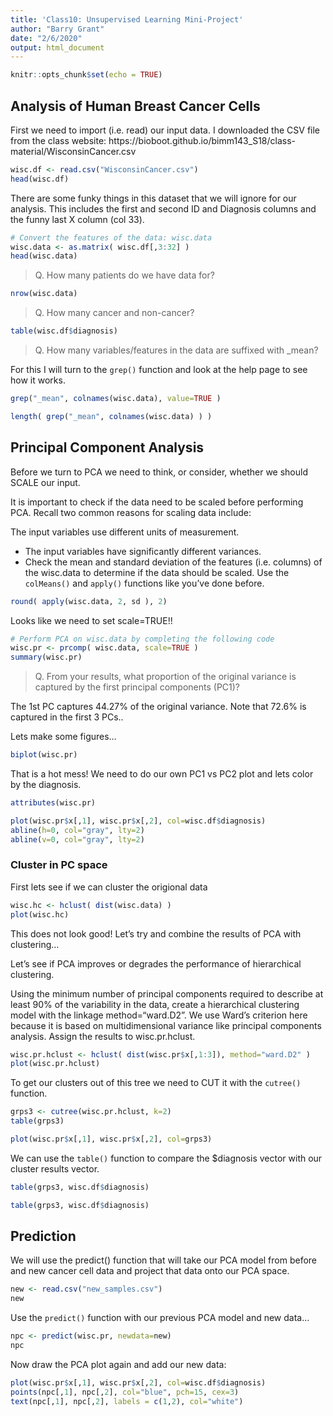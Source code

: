 ```yaml
---
title: 'Class10: Unsupervised Learning Mini-Project'
author: "Barry Grant"
date: "2/6/2020"
output: html_document
---
```


```r
knitr::opts_chunk$set(echo = TRUE)
```

## Analysis of Human Breast Cancer Cells

First we need to import (i.e. read) our input data. I downloaded the CSV file from the class website: https://bioboot.github.io/bimm143_S18/class-material/WisconsinCancer.csv

```r
wisc.df <- read.csv("WisconsinCancer.csv")
head(wisc.df)
```

There are some funky things in this dataset that we will ignore for our analysis. This includes the first and second ID and Diagnosis columns and the funny last X column (col 33).

```r
# Convert the features of the data: wisc.data
wisc.data <- as.matrix( wisc.df[,3:32] )
head(wisc.data)
```

> Q. How many patients do we have data for?

```r
nrow(wisc.data)
```

> Q. How many cancer and non-cancer?

```r
table(wisc.df$diagnosis)
```

> Q. How many variables/features in the data are suffixed with _mean?

For this I will turn to the `grep()` function and look at the help page to see how it works.

```r

grep("_mean", colnames(wisc.data), value=TRUE )
```

```r
length( grep("_mean", colnames(wisc.data) ) )
```

## Principal Component Analysis

Before we turn to PCA we need to think, or consider, whether we should SCALE our input.

It is important to check if the data need to be scaled before performing PCA. Recall two common reasons for scaling data include:

The input variables use different units of measurement.

- The input variables have significantly different variances.
- Check the mean and standard deviation of the features (i.e. columns) of the wisc.data to determine if the data should be scaled. Use the `colMeans()` and `apply()` functions like you’ve done before.

```r
round( apply(wisc.data, 2, sd ), 2)
```


Looks like we need to set scale=TRUE!!

```r
# Perform PCA on wisc.data by completing the following code
wisc.pr <- prcomp( wisc.data, scale=TRUE )
summary(wisc.pr)
```


> Q. From your results, what proportion of the original variance is captured by the first principal components (PC1)?

The 1st PC captures 44.27% of the original variance. Note that 72.6% is captured in the first 3 PCs..


Lets make some figures...

```r
biplot(wisc.pr)
```

That is a hot mess! We need to do our own PC1 vs PC2 plot and lets color by the diagnosis.

```r
attributes(wisc.pr)
```

```r
plot(wisc.pr$x[,1], wisc.pr$x[,2], col=wisc.df$diagnosis)
abline(h=0, col="gray", lty=2)
abline(v=0, col="gray", lty=2)
```

### Cluster in PC space

First lets see if we can cluster the origional data

```r
wisc.hc <- hclust( dist(wisc.data) )
plot(wisc.hc)
```

This does not look good! Let's try and combine the results of PCA with clustering...

Let’s see if PCA improves or degrades the performance of hierarchical clustering.

Using the minimum number of principal components required to describe at least 90% of the variability in the data, create a hierarchical clustering model with the linkage method="ward.D2". We use Ward’s criterion here because it is based on multidimensional variance like principal components analysis. Assign the results to wisc.pr.hclust.

```r
wisc.pr.hclust <- hclust( dist(wisc.pr$x[,1:3]), method="ward.D2" )
plot(wisc.pr.hclust)
```

To get our clusters out of this tree we need to CUT it with the `cutree()` function. 

```r
grps3 <- cutree(wisc.pr.hclust, k=2)
table(grps3)
```

```r
plot(wisc.pr$x[,1], wisc.pr$x[,2], col=grps3)
```

We can use the `table()` function to compare the $diagnosis vector with our cluster results vector.

```r
table(grps3, wisc.df$diagnosis)
```


```r
table(grps3, wisc.df$diagnosis)
```

##  Prediction
We will use the predict() function that will take our PCA model from before and new cancer cell data and project that data onto our PCA space.

```r
new <- read.csv("new_samples.csv")
new
```

Use the `predict()` function with our previous PCA model and new data...

```r
npc <- predict(wisc.pr, newdata=new)
npc
```

Now draw the PCA plot again and add our new data:


```r
plot(wisc.pr$x[,1], wisc.pr$x[,2], col=wisc.df$diagnosis)
points(npc[,1], npc[,2], col="blue", pch=15, cex=3)
text(npc[,1], npc[,2], labels = c(1,2), col="white")
```














